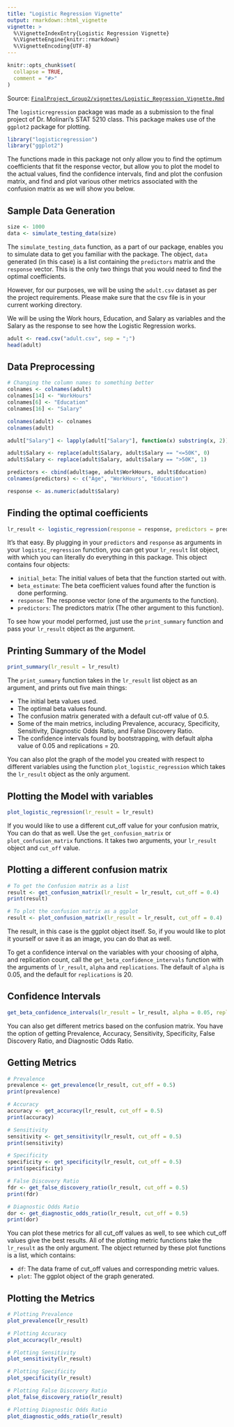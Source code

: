 ---
title: "Logistic Regression Vignette"
output: rmarkdown::html_vignette
vignette: >
  %\VignetteIndexEntry{Logistic Regression Vignette}
  %\VignetteEngine{knitr::rmarkdown}
  %\VignetteEncoding{UTF-8}
---

```{r, include = FALSE}
knitr::opts_chunk$set(
  collapse = TRUE,
  comment = "#>"
)
```

Source: [`FinalProject_Group2/vignettes/Logistic_Regression_Vignette.Rmd`](https://github.com/AU-R-Data-Science/FinalProject_Group2/tree/main/vignettes)

The `logisticregression` package was made as a submission to the final project of Dr. Molinari's STAT 5210 class. This package makes use of the `ggplot2` package for plotting.

```{r setup, message = FALSE, warning=FALSE}
library("logisticregression")
library("ggplot2")
```

The functions made in this package not only allow you to find the optimum coefficients that fit the response vector, but allow you to plot the model to the actual values, find the confidence intervals, find and plot the confusion matrix, and find and plot various other metrics associated with the confusion matrix as we will show you below.

## Sample Data Generation
```{r sample data}
size <- 1000
data <- simulate_testing_data(size)
```

The `simulate_testing_data` function, as a part of our package, enables you to simulate data to get you familiar with the package. The object, `data` generated (in this case) is a list containing the `predictors` matrix and the `response` vector. This is the only two things that you would need to find the optimal coefficients.

However, for our purposes, we will be using the `adult.csv` dataset as per the project requirements. Please make sure that the csv file is in your current working directory.

We will be using the Work hours, Education, and Salary as variables and the Salary as the response to see how the Logistic Regression works.
```{r dataset}
adult <- read.csv("adult.csv", sep = ";")
head(adult)
```

## Data Preprocessing
```{r preprocess}
# Changing the column names to something better
colnames <- colnames(adult)
colnames[14] <- "WorkHours"
colnames[6] <- "Education"
colnames[16] <- "Salary"

colnames(adult) <- colnames
colnames(adult)
```

```{r preprocess2}
adult["Salary"] <- lapply(adult["Salary"], function(x) substring(x, 2))

adult$Salary <- replace(adult$Salary, adult$Salary == "<=50K", 0)
adult$Salary <- replace(adult$Salary, adult$Salary == ">50K", 1)

predictors <- cbind(adult$age, adult$WorkHours, adult$Education)
colnames(predictors) <- c("Age", "WorkHours", "Education")

response <- as.numeric(adult$Salary)
```

## Finding the optimal coefficients
```{r finding coefficients}
lr_result <- logistic_regression(response = response, predictors = predictors)
```

It's that easy. By plugging in your `predictors` and `response` as arguments in your `logistic_regression` function, you can get your `lr_result` list object, with which you can literally do everything in this package. This object contains four objects:

- `initial_beta`: The initial values of beta that the function started out with.
- `beta_estimate`: The beta coefficient values found after the function is done performing.
- `response`: The response vector (one of the arguments to the function).
- `predictors`: The predictors matrix (The other argument to this function).

To see how your model performed, just use the `print_summary` function and pass your `lr_result` object as the argument.

## Printing Summary of the Model
```{r print_summary}
print_summary(lr_result = lr_result)
```

The `print_summary` function takes in the `lr_result` list object as an argument, and prints out five main things:

- The initial beta values used.
- The optimal beta values found.
- The confusion matrix generated with a default cut-off value of 0.5.
- Some of the main metrics, including Prevalence, accuracy, Specificity, Sensitivity, Diagnostic Odds Ratio, and False Discovery Ratio.
- The confidence intervals found by bootstrapping, with default alpha value of 0.05 and replications = 20.


You can also plot the graph of the model you created with respect to different variables using the function `plot_logistic_regression` which takes the `lr_result` object as the only argument.

## Plotting the Model with variables
```{r plot}
plot_logistic_regression(lr_result = lr_result)
```

If you would like to use a different cut_off value for your confusion matrix, You can do that as well. Use the `get_confusion_matrix` or `plot_confusion_matrix` functions. It takes two arguments, your `lr_result` object and `cut_off` value.

## Plotting a different confusion matrix
```{r confusion_matrix}
# To get the Confusion matrix as a list
result <- get_confusion_matrix(lr_result = lr_result, cut_off = 0.4)
print(result)

# To plot the confusion matrix as a ggplot
result <- plot_confusion_matrix(lr_result = lr_result, cut_off = 0.4)
```

The result, in this case is the ggplot object itself. So, if you would like to plot it yourself or save it as an image, you can do that as well.

To get a confidence interval on the variables with your choosing of alpha, and replication count, call the `get_beta_confidence_intervals` function with the arguments of `lr_result`, `alpha` and `replications`. The default of `alpha` is 0.05, and the default for `replications` is 20.

## Confidence Intervals
```{r confidence_interval}
get_beta_confidence_intervals(lr_result = lr_result, alpha = 0.05, replications = 20)
```

You can also get different metrics based on the confusion matrix. You have the option of getting Prevalence, Accuracy, Sensitivity, Specificity, False Discovery Ratio, and Diagnostic Odds Ratio.

## Getting Metrics
```{r metrics}
# Prevalence
prevalence <- get_prevalence(lr_result, cut_off = 0.5)
print(prevalence)

# Accuracy
accuracy <- get_accuracy(lr_result, cut_off = 0.5)
print(accuracy)

# Sensitivity
sensitivity <- get_sensitivity(lr_result, cut_off = 0.5)
print(sensitivity)

# Specificity
specificity <- get_specificity(lr_result, cut_off = 0.5)
print(specificity)

# False Discovery Ratio
fdr <- get_false_discovery_ratio(lr_result, cut_off = 0.5)
print(fdr)

# Diagnostic Odds Ratio
dor <- get_diagnostic_odds_ratio(lr_result, cut_off = 0.5)
print(dor)
```

You can plot these metrics for all cut_off values as well, to see which cut_off values give the best results. All of the plotting metric functions take the `lr_result` as the only argument.
The object returned by these plot functions is a list, which contains:

- `df`: The data frame of cut_off values and corresponding metric values.
- `plot`: The ggplot object of the graph generated.

## Plotting the Metrics
```{r plotting_metrics}
# Plotting Prevalence
plot_prevalence(lr_result)

# Plotting Accuracy
plot_accuracy(lr_result)

# Plotting Sensitivity
plot_sensitivity(lr_result)

# Plotting Specificity
plot_specificity(lr_result)

# Plotting False Discovery Ratio
plot_false_discovery_ratio(lr_result)

# Plotting Diagnostic Odds Ratio
plot_diagnostic_odds_ratio(lr_result)
```

